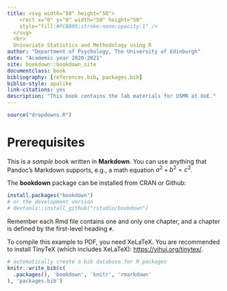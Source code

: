 ```yaml
--- 
title: <svg width="50" height="50">
    <rect x="0" y="0" width="50" height="50"
    style="fill:#FCBB06;stroke:none;opacity:1" />
  </svg> 
  <br>
  Univariate Statistics and Methodology using R
author: "Department of Psychology, The University of Edinburgh"
date: "Academic year 2020-2021"
site: bookdown::bookdown_site
documentclass: book
bibliography: [references.bib, packages.bib]
biblio-style: apalike
link-citations: yes
description: "This book contains the lab materials for USMR at UoE."
---
```



```r
source("dropdowns.R")	
```


# Prerequisites

This is a _sample_ book written in **Markdown**. You can use anything that Pandoc's Markdown supports, e.g., a math equation $a^2 + b^2 = c^2$.

The **bookdown** package can be installed from CRAN or Github:

```r
install.packages("bookdown")
# or the development version
# devtools::install_github("rstudio/bookdown")
```

Remember each Rmd file contains one and only one chapter, and a chapter is defined by the first-level heading `#`.

To compile this example to PDF, you need XeLaTeX. You are recommended to install TinyTeX (which includes XeLaTeX): <https://yihui.org/tinytex/>.

```r
# automatically create a bib database for R packages
knitr::write_bib(c(
  .packages(), 'bookdown', 'knitr', 'rmarkdown'
), 'packages.bib')
```
